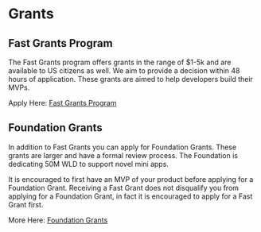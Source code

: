 # Grants

## Fast Grants Program
The Fast Grants program offers grants in the range of $1-5k and are available
to US citizens as well. We aim to provide a decision within 48 hours of application. These grants are aimed to help developers build their MVPs.

Apply Here: [Fast Grants Program](https://docs.google.com/forms/d/e/1FAIpQLSeFTCejKwtD6wqFRq5b8xljeZkRVYQRtqFiznPD8Y9dQ4_VNA/viewform)


## Foundation Grants

In addition to Fast Grants you can apply for Foundation Grants. These grants are larger and have a formal review process.
The Foundation is dedicating 50M WLD to support novel mini apps. 

It is encouraged to first have an MVP of your product before applying for a Foundation Grant.
Receiving a Fast Grant does not disqualify you from applying for a Foundation Grant, in fact it is encouraged to apply for a Fast Grant first.

More Here: [Foundation Grants](https://world.org/community-grants)